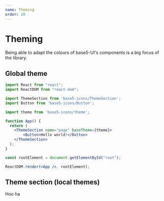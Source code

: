 ```yaml
---
name: Theming
order: 20
---
```


# Theming

Being able to adapt the colours of base5-UI's components is a big focus of the library.

## Global theme


```jsx
import React from "react";
import ReactDOM from "react-dom";

import ThemeSection from 'base5-icons/ThemeSection';
import Button from 'base5-icons/Button';

import theme from 'base5-icons/theme';

function App() {
  return (
    <ThemeSection name="page" baseTheme={theme}>
    	<Button>Hello world!</Button>
    </ThemeSection>
  );
}

const rootElement = document.getElementById("root");

ReactDOM.render(<App />, rootElement);
```

## Theme section (local themes)

Hoo ha